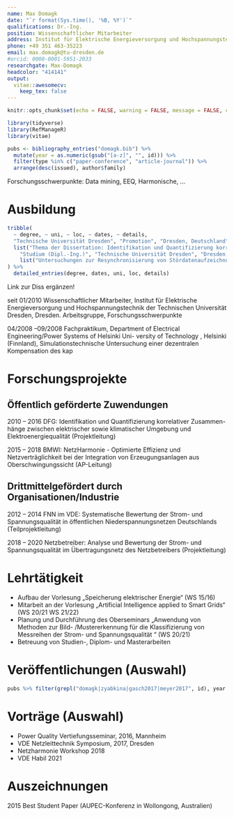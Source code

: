 ```yaml
---
name: Max Domagk
date: "`r format(Sys.time(), '%B, %Y')`"
qualifications: Dr.-Ing.
position: Wissenschaftlicher Mitarbeiter
address: Institut für Elektrische Energieversorgung und Hochspannungstechnik, Technische Universität Dresden
phone: +49 351 463-35223
email: max.domagk@tu-dresden.de
#orcid: 0000-0001-5951-2033
researchgate: Max-Domagk
headcolor: "414141"
output:
  vitae::awesomecv:
    keep_tex: false
---
```


```r
knitr::opts_chunk$set(echo = FALSE, warning = FALSE, message = FALSE, cache = FALSE)

library(tidyverse)
library(RefManageR)
library(vitae)

pubs <- bibliography_entries("domagk.bib") %>%
  mutate(year = as.numeric(gsub("[a-z]", "", id))) %>%
  filter(type %in% c("paper-conference", "article-journal")) %>%
  arrange(desc(issued), author$family)
```

Forschungsschwerpunkte: Data mining, EEQ, Harmonische, ...

# Ausbildung

```r
tribble(
  ~ degree, ~ uni, ~ loc, ~ dates, ~ details,
  "Technische Universität Dresden", "Promotion", "Dresden, Deutschland", "2010 - 2015",
  list("Thema der Dissertation: Identifikation und Quantifizierung korrelativer Zusammenhänge zwischen elektrischer sowie klimatischer Umgebung und Elektroenergiequalität"),
    "Studium (Dipl.-Ing.)", "Technische Universität Dresden", "Dresden, Deutschland", "2004 - 2019",
    list("Untersuchungen zur Resynchronisierung von Stördatenaufzeichnungen und zur Identifikation von Parametern unsymmetrischer Freileitungen am Dynamischen Netzmodell")
) %>%
  detailed_entries(degree, dates, uni, loc, details)
```

Link zur Diss ergänzen!

seit 01/2010 Wissenschaftlicher Mitarbeiter, Institut für Elektrische Energieversorgung und Hochspannungstechnik der Technischen Universität Dresden, Dresden.
Arbeitsgruppe, Forschungsschwerpunkte

04/2008 –09/2008 Fachpraktikum, Department of Electrical Engineering/Power Systems of Helsinki Uni- versity of Technology , Helsinki (Finnland), Simulationstechnische Untersuchung einer dezentralen Kompensation des kap

# Forschungsprojekte

## Öffentlich geförderte Zuwendungen

2010 – 2016 DFG: Identifikation und Quantifizierung korrelativer Zusammen- hänge zwischen elektrischer sowie klimatischer Umgebung und Elektroenergiequalität (Projektleitung)

2015 – 2018 BMWI: NetzHarmonie - Optimierte Effizienz und Netzverträglichkeit bei der Integration von Erzeugungsanlagen aus Oberschwingungssicht (AP-Leitung)

## Drittmittelgefördert durch Organisationen/Industrie

2012 – 2014 FNN im VDE: Systematische Bewertung der Strom- und Spannungsqualität in öffentlichen Niederspannungsnetzen Deutschlands (Teilprojektleitung)

2018 – 2020 Netzbetreiber: Analyse und Bewertung der Strom- und Spannungsqualität im Übertragungsnetz des Netzbetreibers (Projektleitung)

# Lehrtätigkeit

- Aufbau der Vorlesung „Speicherung elektrischer Energie“ (WS 15/16)
- Mitarbeit an der Vorlesung „Artificial Intelligence applied to Smart Grids“ (WS 20/21 WS 21/22)
- Planung und Durchführung des Oberseminars „Anwendung von Methoden zur Bild- /Mustererkennung für die Klassifizierung von Messreihen der Strom- und Spannungsqualität “ (WS 20/21)
- Betreuung von Studien-, Diplom- und Masterarbeiten

# Veröffentlichungen (Auswahl)

```r
pubs %>% filter(grepl("domagk|zyabkina|gasch2017|meyer2017", id), year >= 2015)
```

# Vorträge (Auswahl)

- Power Quality Vertiefungsseminar, 2016, Mannheim
- VDE Netzleittechnik Symposium, 2017, Dresden
- Netzharmonie Workshop 2018
- VDE Habil 2021

# Auszeichnungen

2015 Best Student Paper (AUPEC-Konferenz in Wollongong, Australien)
